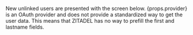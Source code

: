 <p>
New unlinked users are presented with the screen below.
<span> {props.provider}</span> is an OAuth provider and does not provide a standardized way to get the user data.
This means that ZITADEL has no way to prefill the first and lastname fields.
</p>